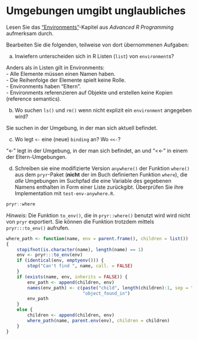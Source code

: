 # Umgebungen umgibt unglaubliches

Lesen Sie das ["Environments"](https://adv-r.hadley.nz/environments.html)-Kapitel aus *Advanced R Programming* aufmerksam durch. 

Bearbeiten Sie die folgenden, teilweise von dort übernommenen Aufgaben:

a) Inwiefern unterscheiden sich in R Listen (`list`) von `environment`s?

Anders als in Listen gilt in Environments:  
- Alle Elemente müssen einen Namen haben.  
- Die Reihenfolge der Elemente spielt keine Rolle.  
- Environments haben “Eltern”.  
- Environments referenzieren auf Objekte und erstellen keine Kopien (reference semantics).

b) Wo suchen `ls()` und `rm()` wenn nicht explizit ein `environment` angegeben wird?

Sie suchen in der Umgebung, in der man sich aktuell befindet.

c) Wo legt `<-` eine (neue) `binding` an? Wo `<<-`?

“<-” legt in der Umgebung, in der man sich befindet, an und “<<-” in einem der Eltern-Umgebungen.

d) Schreiben sie eine modifizierte Version `anywhere()` der Funktion `where()` aus dem `pryr`-Paket (**nicht** der im Buch definierten Funktion `where`), die *alle* Umgebungen im Suchpfad die eine Variable des gegebenen Namens enthalten in Form einer Liste zurückgibt. Überprüfen Sie ihre Implementation mit `test-env-anywhere.R`.

```r
pryr::where
```

*Hinweis:* Die Funktion `to_env()`, die in `pryr::where()` benutzt wird wird nicht von `pryr` exportiert. Sie können die Funktion trotzdem mittels `pryr:::to_env()` aufrufen.

```r
where_path <- function(name, env = parent.frame(), children = list()) 
{
    stopifnot(is.character(name), length(name) == 1)
    env <- pryr:::to_env(env)
    if (identical(env, emptyenv())) {
        stop("Can't find ", name, call. = FALSE)
    }
    if (exists(name, env, inherits = FALSE)) {
        env_path <- append(children, env)
        names(env_path) <- c(paste("child", length(children):1, sep = "_"), 
                             "object_found_in")
        env_path
    }
    else {
        children <- append(children, env)
        where_path(name, parent.env(env), children = children)
    }
}
```
